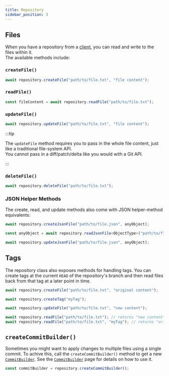 ```yaml
---
title: Repository
sidebar_position: 3
---
```


## Files

When you have a repository from a [client](./client), you can read and write to the files within it.  
The available methods include:

### `createFile()`

```ts
await repository.createFile("path/to/file.txt", "file content");
```

### `readFile()`

```ts
const fileContent = await repository.readFile("path/to/file.txt");
```

### `updateFile()`

```ts
await repository.updateFile("path/to/file.txt", "file content");
```

:::tip

The `updateFile` method requires you to pass in the whole file content, just like a traditional file-system API.  
You cannot pass in a diff/patch/delta like you would with a Git API.

:::

### `deleteFile()`

```ts
await repository.deleteFile("path/to/file.txt");
```

### JSON Helper Methods

The create, read, and update methods also come with JSON helper-method equivalents:

```ts
await repository.createJsonFile("path/to/file.json", anyObject);
```

```ts
const anyObject = await repository.readJsonFile<ObjectType>("path/to/file.json");
```

```ts
await repository.updateJsonFile("path/to/file.json", anyObject);
```

## Tags

The repository class also exposes methods for handling tags.
You can create tags at the current `HEAD` of the repository's branch and then read files back from that tag at a later point in time.

```ts
await repository.createFile("path/to/file.txt", "original content");

await repository.createTag("myTag");

await repository.updateFile("path/to/file.txt", "new content");

await repository.readFile("path/to/file.txt"); // returns "new content"
await repository.readFile("path/to/file.txt", "myTag"); // returns "original content"
```

## `createCommitBuilder()`

Sometimes you might want to apply changes to multiple files using a single commit.
To achive this, call the `createCommitBuilder()` method to get a new [`CommitBuilder`](./commitBuilder).
See the [`CommitBuilder`](./commitBuilder) page for details on how to use it.

```ts
const commitBuilder = repository.createCommitBuilder();
```
